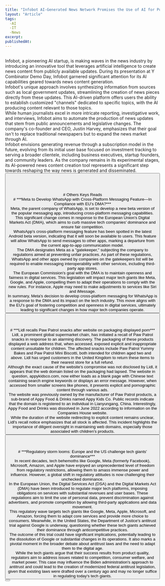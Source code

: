 ```yaml
---
title: "Infobot AI-Generated News Network Promises the Use of AI for Publicly Available Information to Create News Content"
layout: "Article"
tags:
  -AI 
  -IT
  -News
excerpt:
publishedAt:
---
```

<br/>
Infobot, a pioneering AI startup, is making waves in the news industry by introducing an innovative tool that leverages artificial intelligence to create news content from publicly available updates. During its presentation at Y Combinator Demo Day, Infobot garnered significant attention for its AI capabilities geared towards news content generation.
<br/>
Infobot's unique approach involves synthesizing information from sources such as local government updates, streamlining the creation of news pieces directly from these updates. This AI-driven platform offers users the ability to establish customized "channels" dedicated to specific topics, with the AI producing content relevant to those topics.
<br/>
While human journalists excel in more intricate reporting, investigative work, and interviews, Infobot aims to automate the production of news updates that stem from public announcements and legislative changes. The company's co-founder and CEO, Justin Harvey, emphasizes that their goal isn't to replace traditional newspapers but to expand the news market through AI.
<br/>
Infobot envisions generating revenue through a subscription model in the future, evolving from its initial user base focused on investment tracking to serving a broader clientele, including business executives, startup founders, and community leaders. As the company remains in its experimental stages, its AI-powered news content creation tool represents a significant step towards reshaping the way news is generated and disseminated.
<br/>
<Button
  address="https://www.techtimes.com/articles/296181/20230910/infobot-ai-generated-news-network-promises-the-use-of-ai-for-publicly-available-information-to-create-news-content.htm"
  text="Source"
/>
<br/>
<br/>
<br/>
<br/>
# Others Keys Reads
<br/>
# ***Meta to Develop WhatsApp with Cross-Platform Messaging Feature—In Compliance with EU’s DMA?***
<br/>
Meta, the parent company of WhatsApp, is set to develop a new beta version of the popular messaging app, introducing cross-platform messaging capabilities. This significant change comes in response to the European Union's Digital Markets Act (DMA), which aims to curb massive tech companies' dominance and ensure fair competition.
<br/>
WhatsApp's cross-platform messaging feature has been spotted in the latest Android beta version, indicating that it will soon be available to users. This feature will allow WhatsApp to send messages to other apps, marking a departure from the current app-to-app communication model.
<br/>
The DMA designates Meta as a "gatekeeper," subjecting the company to regulations aimed at preventing unfair practices. As part of these regulations, WhatsApp and other apps owned by companies on the gatekeepers list will be required to enable messaging interoperability with other services, including third-party app stores.
<br/>
The European Commission's goal with the DMA is to maintain openness and fairness in digital services. This legislation will impact major tech giants like Meta, Google, and Apple, compelling them to adapt their operations to comply with the new rules. For instance, Apple may need to make adjustments to services like Siri and iMessage.
<br/>
In summary, Meta's decision to develop cross-platform messaging for WhatsApp is a response to the DMA and its impact on the tech industry. This move aligns with the EU's goal of fostering competition and openness in digital services, ultimately leading to significant changes in how major tech companies operate.
<br/>
<Button
  address="https://www.techtimes.com/articles/296189/20230910/meta-develop-whatsapp-cross-platform-messaging-feature-comliance-eu-dma.htm"
  text="Source"
/>
<br/>
<br/>
<br/>
# ***Lidl recalls Paw Patrol snacks after website on packaging displayed porn***
<br/>
Lidl, a prominent global supermarket chain, has initiated a recall of Paw Patrol snacks in response to an alarming discovery. The packaging of these products displayed a web address that, when accessed, exposed explicit and inappropriate content unsuitable for children. The affected snacks include Paw Patrol Yummy Bakes and Paw Patrol Mini Biscotti, both intended for children aged two and above. Lidl has urged customers in the United Kingdom to return these items to their nearest store for a full refund.
<br/>
Although the exact cause of the website's compromise was not disclosed by Lidl, it appears that the web domain listed on the packaging had lapsed. The website in question, appykidsco.com, now either loads as a blank page with Chinese text containing search engine keywords or displays an error message. However, when accessed from smaller screens like phones, it presents explicit and pornographic content through various ads.
<br/>
The website was previously owned by the manufacturer of Paw Patrol products, a sub-brand of Appy Food & Drinks named Appy Kids Co. Public records indicate that the domain is registered to an individual in Lianyungang, China. Interestingly, Appy Food and Drinks was dissolved in June 2022 according to information on the Companies House website.
<br/>
While the duration of the website redirecting to explicit content remains unclear, Lidl's recall notice emphasizes that all stock is affected. This incident highlights the importance of diligent oversight in maintaining web domains, especially those associated with children's products.
<br/>
<Button
  address="https://techcrunch.com/2023/09/01/lidl-recalls-paw-patrol-snacks-after-website-on-packaging-displayed-porn/"
  text="Source"
/>
<br/>
<br/>
<br/>
# ***Regulatory storm looms: Europe and the US challenge tech giants' dominance***
<br/>
In recent decades, tech behemoths like Google, Meta (formerly Facebook), Microsoft, Amazon, and Apple have enjoyed an unprecedented level of freedom from regulatory restrictions, allowing them to amass immense power and influence. However, a global shift in regulatory attitudes is now challenging their unchecked dominance.
<br/>
In the European Union, the Digital Services Act (DSA) and the Digital Markets Act (DMA) have been introduced to regulate major tech platforms, imposing obligations on services with substantial revenues and user bases. These regulations aim to limit the use of personal data, prevent discrimination against advertisers, and promote competition by allowing third-party applications and data movement.
<br/>
This regulatory wave targets tech giants like Google, Meta, Apple, Microsoft, and Amazon, forcing them to adapt core services and provide more choice to consumers. Meanwhile, in the United States, the Department of Justice's antitrust trial against Google is underway, questioning whether these tech giants achieved their dominance through anticompetitive practices.
<br/>
The outcome of this trial could have significant implications, potentially leading to the dissolution of Google or substantial changes in its operations. It also marks a pivotal moment in the broader debate about antitrust laws and the need to adapt them to the digital age.
<br/>
While the tech giants argue that their success results from product quality, regulators aim to address issues related to competition, consumer welfare, and market power. This case may influence the Biden administration's approach to antitrust and could lead to the creation of modernized federal antitrust legislation, given that existing laws were drafted over a century ago and may no longer suffice in regulating today's tech giants.
<br/>
<Button
  address="https://www.calcalistech.com/ctechnews/article/xxxu7ujxu"
  text="Source"
/>
